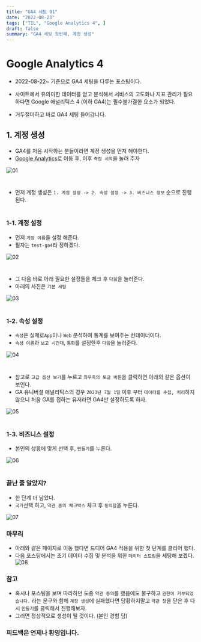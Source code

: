```yaml
---
title: "GA4 세팅 01"
date: "2022-08-23"
tags: ["TIL", "Google Analytics 4", ]
draft: false
summary: "GA4 세팅 첫번째, 계정 생성"
---
```


# Google Analytics 4
- 2022-08-22~ 기준으로 GA4 세팅을 다루는 포스팅이다.

- 사이트에서 유의미한 데이터를 얻고 분석해서 서비스의 고도화나 지표 관리가 필요하다면 Google 애널리틱스 4 (이하 GA4)는 필수불가결한 요소가 되었다.
- 거두절미하고 바로 GA4 세팅 들어갑니다.

## 1. 계정 생성

- GA4를 처음 시작하는 분들이라면 계정 생성을 먼저 해야한다.
- [Google Analytics](https://analytics.google.com/)로 이동 후, 이후 `측정 시작`을 눌러 주자

![01](/assets/posts/til/GA4/GA4-01/01.png)
#


- 먼저 계정 생성은 `1. 계정 설정 -> 2. 속성 설정 -> 3. 비즈니스 정보` 순으로 진행된다.
#
### 1-1. 계정 설정
- 먼저 `계정 이름`을 설정 해준다.
- 필자는 `test-ga4`라 정하겠다.

![02](/assets/posts/til/GA4/GA4-01/02.png)
#
- 그 다음 바로 아래 필요한 설정들을 체크 후 `다음`을 눌러준다.
- 아래의 사진은 `기본 세팅`

![03](/assets/posts/til/GA4/GA4-01/03.png)
#
### 1-2. 속성 설정
- `속성`은 실제로`App`이나 `Web` 분석하여 통계를 보여주는 컨테이너이다.
- `속성 이름`과 `보고 시간대`, `통화`를 설정한후 `다음`을 눌러준다.

![04](/assets/posts/til/GA4/GA4-01/04.png)
#
- 참고로 `고급 옵션 보기`를 누르고 `최우즉의 토글 버튼`을 클릭하면 아래와 같은 옵션이 보인다.
- GA 유니버셜 애널리틱스의 경우 `2023년 7월 1일` 이후 부터 `데이터를 수집, 처리`하지 않으니 처음 GA를 접하는 유저라면 GA4만 설정하도록 하자.

![05](/assets/posts/til/GA4/GA4-01/05.png)
#
### 1-3. 비즈니스 설정
- 본인의 상황에 맞게 선택 후, `만들기`를 누른다.

![06](/assets/posts/til/GA4/GA4-01/06.png)

#

### 끝난 줄 알았지?
- 한 단계 더 남았다.
- `국가`선택 하고, `약관 동의 체크박스` 체크 후 `동의함`을 누른다.

![07](/assets/posts/til/GA4/GA4-01/07.png)

### 마무리
- 아래와 같은 페이지로 이동 했다면 드디어 GA4 적용을 위한 첫 단계를 클리어 했다.
- 다음 포스팅에서는 초기 데이터 수집 및 분석을 위한 `데이터 스트림`을 세팅해 보겠다.
![08](/assets/posts/til/GA4/GA4-01/08.png)

### 참고
- 혹시나 포스팅을 보며 따라하던 도중 `약관 동의`를 했음에도 불구하고 `권한이 거부되었습니다.` 라는 문구와 함께 `계정 생성`에 실패했다면 당황하지말고 `약관 창`을 닫은 후 다시 `만들기`를 클릭해서 진행해보자.
- 그러면 정상적으로 생성이 될 것이다. (본인 경험 담)


### 피드백은 언제나 환영입니다.